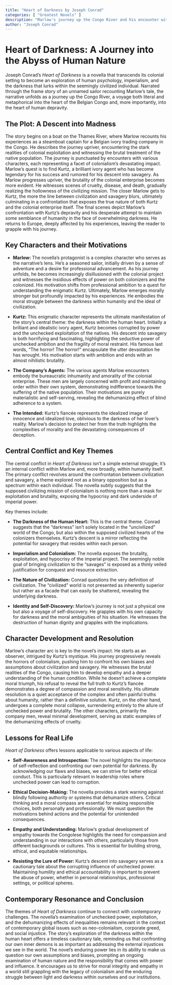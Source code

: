 ```yaml
---
title: "Heart of Darkness by Joseph Conrad"
categories: [ "Greatest Novels" ]
description: "Marlow's journey up the Congo River and his encounter with the mysterious Kurtz."
author: "Joseph Conrad"
---
```

# Heart of Darkness: A Journey into the Abyss of Human Nature

Joseph Conrad's *Heart of Darkness* is a novella that transcends its colonial setting to become an exploration of human psychology, imperialism, and the darkness that lurks within the seemingly civilized individual. Narrated through the frame story of an unnamed sailor recounting Marlow's tale, the narrative unfolds as a journey up the Congo River, a voyage both literal and metaphorical into the heart of the Belgian Congo and, more importantly, into the heart of human depravity.


## The Plot: A Descent into Madness

The story begins on a boat on the Thames River, where Marlow recounts his experiences as a steamboat captain for a Belgian ivory trading company in the Congo. He describes the journey upriver, encountering the stark realities of colonial exploitation and witnessing the brutal treatment of the native population. The journey is punctuated by encounters with various characters, each representing a facet of colonialism's devastating impact. Marlow's quest is to find Kurtz, a brilliant ivory agent who has become legendary for his success and rumored for his descent into savagery. As Marlow progresses upriver, the brutality of the colonial enterprise becomes more evident. He witnesses scenes of cruelty, disease, and death, gradually realizing the hollowness of the civilizing mission. The closer Marlow gets to Kurtz, the more the line between civilization and savagery blurs, ultimately culminating in a confrontation that exposes the true nature of both Kurtz and the colonial enterprise itself. The final scenes depict Marlow's confrontation with Kurtz's depravity and his desperate attempt to maintain some semblance of humanity in the face of overwhelming darkness. He returns to Europe, deeply affected by his experiences, leaving the reader to grapple with his journey.


## Key Characters and their Motivations

* **Marlow:** The novella's protagonist is a complex character who serves as the narrative's lens. He's a seasoned sailor, initially driven by a sense of adventure and a desire for professional advancement. As his journey unfolds, he becomes increasingly disillusioned with the colonial project and witnesses the insidious effects of power on both colonizers and the colonized. His motivation shifts from professional ambition to a quest for understanding the enigmatic Kurtz. Ultimately, Marlow emerges morally stronger but profoundly impacted by his experiences. He embodies the moral struggle between the darkness within humanity and the ideal of civilization.

* **Kurtz:** This enigmatic character represents the ultimate manifestation of the story's central theme: the darkness within the human heart. Initially a brilliant and idealistic ivory agent, Kurtz becomes corrupted by power and the unchecked exploitation of the natives. His descent into savagery is both horrifying and fascinating, highlighting the seductive power of unchecked ambition and the fragility of moral restraint. His famous last words, "The horror! The horror!" encapsulate the utter devastation he has wrought. His motivation starts with ambition and ends with an almost nihilistic brutality.

* **The Company's Agents:** The various agents Marlow encounters embody the bureaucratic inhumanity and amorality of the colonial enterprise. These men are largely concerned with profit and maintaining order within their own system, demonstrating indifference towards the suffering of the native population. Their motivations are purely materialistic and self-serving, revealing the dehumanizing effect of blind adherence to a system.

* **The Intended:**  Kurtz's fiancée represents the idealized image of innocence and idealized love, oblivious to the darkness of her lover’s reality. Marlow's decision to protect her from the truth highlights the complexities of morality and the devastating consequences of deception.


## Central Conflict and Key Themes

The central conflict in *Heart of Darkness* isn't a simple external struggle; it's an internal conflict within Marlow and, more broadly, within humanity itself.  The primary conflict revolves around the confrontation between civilization and savagery, a theme explored not as a binary opposition but as a spectrum within each individual. The novella subtly suggests that the supposed civilizing mission of colonialism is nothing more than a mask for exploitation and brutality, exposing the hypocrisy and dark underside of imperial power.


Key themes include:

* **The Darkness of the Human Heart:** This is the central theme. Conrad suggests that the "darkness" isn't solely located in the "uncivilized" world of the Congo, but also within the supposed civilized hearts of the colonizers themselves.  Kurtz's descent is a mirror reflecting the potential for savagery that resides within each person.

* **Imperialism and Colonialism:** The novella exposes the brutality, exploitation, and hypocrisy of the imperial project. The seemingly noble goal of bringing civilization to the "savages" is exposed as a thinly veiled justification for conquest and resource extraction.

* **The Nature of Civilization:**  Conrad questions the very definition of civilization.  The "civilized" world is not presented as inherently superior but rather as a facade that can easily be shattered, revealing the underlying darkness.

* **Identity and Self-Discovery:**  Marlow's journey is not just a physical one but also a voyage of self-discovery. He grapples with his own capacity for darkness and the moral ambiguities of his situation. He witnesses the destruction of human dignity and grapples with the implications.


## Character Development and Resolution

Marlow's character arc is key to the novel's impact. He starts as an observer, intrigued by Kurtz's mystique. His journey progressively reveals the horrors of colonialism, pushing him to confront his own biases and assumptions about civilization and savagery. He witnesses the brutal realities of the Congo, causing him to develop empathy and a deeper understanding of the human condition. While he doesn't achieve a complete moral triumph, his refusal to reveal the full truth to Kurtz's fiancée demonstrates a degree of compassion and moral sensitivity. His ultimate resolution is a quiet acceptance of the complex and often painful truths about humanity, rather than a definitive solution. Kurtz, on the other hand, undergoes a complete moral collapse, surrendering entirely to the allure of unchecked power and brutality. The other characters, primarily the company men, reveal minimal development, serving as static examples of the dehumanizing effects of cruelty.


## Lessons for Real Life

*Heart of Darkness* offers lessons applicable to various aspects of life:

* **Self-Awareness and Introspection:** The novel highlights the importance of self-reflection and confronting our own potential for darkness.  By acknowledging our flaws and biases, we can strive for better ethical conduct. This is particularly relevant in leadership roles where unchecked power can lead to corruption.

* **Ethical Decision-Making:** The novella provides a stark warning against blindly following authority or systems that dehumanize others. Critical thinking and a moral compass are essential for making responsible choices, both personally and professionally. We must question the motivations behind actions and the potential for unintended consequences.

* **Empathy and Understanding:**  Marlow's gradual development of empathy towards the Congolese highlights the need for compassion and understanding in our interactions with others, particularly those from different backgrounds or cultures.  This is essential for building strong, ethical, and equitable relationships.

* **Resisting the Lure of Power:** Kurtz's descent into savagery serves as a cautionary tale about the corrupting influence of unchecked power. Maintaining humility and ethical accountability is important to prevent the abuse of power, whether in personal relationships, professional settings, or political spheres.


## Contemporary Resonance and Conclusion

The themes of *Heart of Darkness* continue to connect with contemporary challenges. The novella's examination of unchecked power, exploitation, and the dehumanizing effects of inequalities remains relevant in the context of contemporary global issues such as neo-colonialism, corporate greed, and social injustice. The story’s exploration of the darkness within the human heart offers a timeless cautionary tale, reminding us that confronting our own inner demons is as important as addressing the external injustices we see in the world.  The novel's enduring power lies in its ability to make us question our own assumptions and biases, prompting an ongoing examination of human nature and the responsibility that comes with power and influence.  It encourages us to strive for moral integrity and empathy in a world still grappling with the legacy of colonialism and the enduring struggle between light and darkness within ourselves and our institutions.

